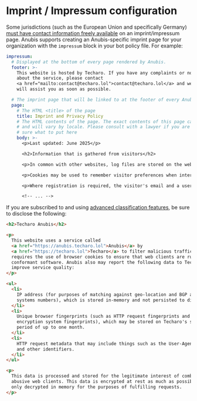# Imprint / Impressum configuration

Some jurisdictions (such as the European Union and specifically Germany) [must have contact information freely available](https://www.privacycompany.eu/blog/the-imprint-requirement-a-must-have-for-companies-from-outside-germany) on an imprint/impressum page. Anubis supports creating an Anubis-specific imprint page for your organization with the `impressum` block in your bot policy file. For example:

```yaml
impressum:
  # Displayed at the bottom of every page rendered by Anubis.
  footer: >-
    This website is hosted by Techaro. If you have any complaints or notes 
    about the service, please contact
    <a href="mailto:contact@techaro.lol">contact@techaro.lol</a> and we
    will assist you as soon as possible.

  # The imprint page that will be linked to at the footer of every Anubis page.
  page:
    # The HTML <title> of the page
    title: Imprint and Privacy Policy
    # The HTML contents of the page. The exact contents of this page can
    # and will vary by locale. Please consult with a lawyer if you are not
    # sure what to put here
    body: >-
      <p>Last updated: June 2025</p>

      <h2>Information that is gathered from visitors</h2>

      <p>In common with other websites, log files are stored on the web server saving details such as the visitor's IP address, browser type, referring page and time of visit.</p>

      <p>Cookies may be used to remember visitor preferences when interacting with the website.</p>

      <p>Where registration is required, the visitor's email and a username will be stored on the server.</p>

      <!-- ... -->
```

If you are subscribed to and using [advanced classification features](../thoth.mdx), be sure to disclose the following:

```html
<h2>Techaro Anubis</h2>

<p>
  This website uses a service called
  <a href="https://anubis.techaro.lol">Anubis</a> by
  <a href="https://techaro.lol">Techaro</a> to filter malicious traffic. Anubis
  requires the use of browser cookies to ensure that web clients are running
  conformant software. Anubis also may report the following data to Techaro to
  improve service quality:
</p>

<ul>
  <li>
    IP address (for purposes of matching against geo-location and BGP autonomous
    systems numbers), which is stored in-memory and not persisted to disk.
  </li>
  <li>
    Unique browser fingerprints (such as HTTP request fingerprints and
    encryption system fingerprints), which may be stored on Techaro's side for a
    period of up to one month.
  </li>
  <li>
    HTTP request metadata that may include things such as the User-Agent header
    and other identifiers.
  </li>
</ul>

<p>
  This data is processed and stored for the legitimate interest of combatting
  abusive web clients. This data is encrypted at rest as much as possible and is
  only decrypted in memory for the purposes of fulfilling requests.
</p>
```
